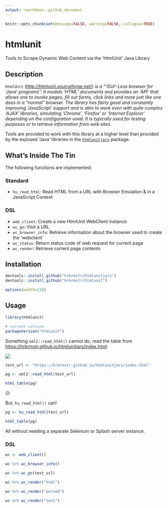 ```yaml
---
output: rmarkdown::github_document
---
```

```r
knitr::opts_chunk$set(message=FALSE, warning=FALSE, collapse=TRUE)
```
# htmlunit

Tools to Scrape Dynamic Web Content via the 'HtmlUnit' Java Library

## Description

`HtmlUnit` (<http://htmlunit.sourceforge.net/>) is _a "'GUI'-Less 
browser for 'Java' programs". It models 'HTML' documents and provides an 'API' 
that allows one to invoke pages, fill out forms, click links and more just like 
one does in a "normal" browser. The library has fairly good and constantly
improving 'JavaScript' support and is able to work even with quite complex 'AJAX' 
libraries, simulating 'Chrome', 'Firefox' or 'Internet Explorer' depending on
the configuration used. It is typically used for testing purposes or to retrieve 
information from web sites._

Tools are provided to work with this library at a higher level than provided by
the exposed 'Java' libraries in the [`htmlunitjars`](https://gitlab.com/hrbrmstr/htmlunitjars)
package.

## What's Inside The Tin

The following functions are implemented:

### Standard

- `hu_read_html`:	Read HTML from a URL with Browser Emulation & in a JavaScript Context

### DSL

- `web_client`:	Create a new HtmlUnit WebClient instance
- `wc_go`:	Visit a URL
- `wc_browser_info`:	Retreive information about the browser used to create the 'webclient'
- `wc_status`:	Return status code of web request for current page
- `wc_render`:	Retrieve current page contents

## Installation

```r
devtools::install_github("hrbrmstr/htmlunitjars")
devtools::install_github("hrbrmstr/htmlunit")
```

```r
options(width=120)
```

## Usage

```r
library(htmlunit)

# current verison
packageVersion("htmlunit")

```

Something `xml2::read_html()` cannot do, read the table from <https://hrbrmstr.github.io/htmlunitjars/index.html>:

![](man/figures/test-url-table.png)

```r
test_url <- "https://hrbrmstr.github.io/htmlunitjars/index.html"

pg <- xml2::read_html(test_url)

html_table(pg)
```

☹️

But, `hu_read_html()` can!

```r
pg <- hu_read_html(test_url)

html_table(pg)
```

All without needing a separate Selenium or Splash server instance.

### DSL

```r
wc <- web_client()

wc %>% wc_browser_info()

wc %>% wc_go(test_url)

wc %>% wc_render("html") 

wc %>% wc_render("parsed") 

wc %>% wc_render("text") 
```